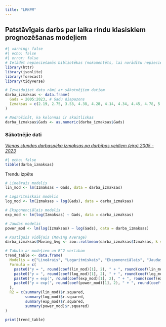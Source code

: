 ```yaml
---
title: "LRKPM"
---
```


## Patstāvīgais darbs par laika rindu klasiskiem prognozēšanas modeļiem

```r
#| warning: false
#| echo: false
#| error: false
# Ielādēt nepieciešamās bibliotēkas (nokomentēts, lai norādītu nepieciešamo)
library(httr)
library(jsonlite)
library(forecast)
library(tidyverse)

# Izveidojiet datu rāmi ar sākotnējiem datiem
darba_izmaksas <- data.frame(
  Gads = 2005:2023, # Gadu diapazons
  Izmaksas = c(2.19, 2.75, 3.53, 4.38, 4.28, 4.14, 4.34, 4.45, 4.78, 5.23, 5.83, 6.23, 6.65, 7.58, 8.11, 8.60, 8.75, 9.48, 10.48)
)

# Nodrošināt, ka kolonnas ir skaitliskas
darba_izmaksas$Gads <- as.numeric(darba_izmaksas$Gads)
```

### Sākotnējie dati 

[*Vienas stundas darbaspēka izmaksas pa darbības veidiem (eiro) 2005 - 2023*](https://data.stat.gov.lv/pxweb/lv/OSP_PUB/START__EMP__DI__DIS/DIS010/)

```r
#| echo: false
tibble(darba_izmaksas)
```

Trendu izpēte

```r
# Lineārais modelis
lin_mod <- lm(Izmaksas ~ Gads, data = darba_izmaksas)

# Logaritmiskais modelis
log_mod <- lm(Izmaksas ~ log(Gads), data = darba_izmaksas)

# Eksponenciālais modelis
exp_mod <- lm(log(Izmaksas) ~ Gads, data = darba_izmaksas)

# Jaudas modelis
power_mod <- lm(log(Izmaksas) ~ log(Gads), data = darba_izmaksas)

# Kustīgais vidējais (Moving Average)
darba_izmaksas$Moving_Avg <- zoo::rollmean(darba_izmaksas$Izmaksas, k = 3, fill = NA)

# Tabula ar modeļiem un R^2 vērtībām
trend_table <- data.frame(
  Modelis = c("Lineārais", "Logaritmiskais", "Eksponenciālais", "Jaudas"),
  Formula = c(
    paste0("y = ", round(coef(lin_mod)[1], 2), " + ", round(coef(lin_mod)[2], 2), "*x"),
    paste0("y = ", round(coef(log_mod)[1], 2), " + ", round(coef(log_mod)[2], 2), "*log(x)"),
    paste0("y = exp(", round(coef(exp_mod)[1], 2), " + ", round(coef(exp_mod)[2], 2), "*x)"),
    paste0("y = exp(", round(coef(power_mod)[1], 2), " + ", round(coef(power_mod)[2], 2), "*log(x))")
  ),
  R2 = c(summary(lin_mod)$r.squared, 
         summary(log_mod)$r.squared, 
         summary(exp_mod)$r.squared, 
         summary(power_mod)$r.squared)
)

print(trend_table)
```
